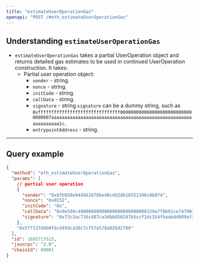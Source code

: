 ```yaml
---
title: "estimateUserOperationGas"
openapi: "POST /#eth_estimateUserOperationGas"
---
```


## Understanding `estimateUserOperationGas`

- `estimateUserOperationGas` takes a partial UserOperation object and returns detailed gas estimates to be used in continued UserOperation construction. It takes:
  - Partial user operation object:
    - `sender` - string.
    - `nonce` - string.
    - `initCode` - string.
    - `callData` - string.
    - `signature` - string.`signature` can be a dummy string, such as `0xfffffffffffffffffffffffffffffff0000000000000000000000000000000007aaaaaaaaaaaaaaaaaaaaaaaaaaaaaaaaaaaaaaaaaaaaaaaaaaaaaaaaaaaaaaa1c`.
    - `entrypointAddress` - string.

***

## Query example

```json JSON
{
  "method": "eth_estimateUserOperationGas",
  "params": [
    // partial user operation
    {
      "sender": "0x8fb859e944561678be40cdd2db16551396c0b074",
      "nonce": "0x0152",
      "initCode": "0x",
      "callData": "0x9e5d4c49000000000000000000000000329a7f8b91ce7479035cb1b5d62ab41845830ce8000000000000000000000000000000000000000000000000000000000000000100000000000000000000000000000000000000000000000000000000000000600000000000000000000000000000000000000000000000000000000000000000",
      "signature": "0x73c3ac716c487ca34bb858247b5ccf1dc354fbaabdd089af3b2ac8e78ba85a4959a2d76250325bd67c11771c31fccda87c33ceec17cc0de912690521bb95ffcb1b"
    },
    "0x5ff137d4b0fdcd49dca30c7cf57e578a026d2789"
  ],
  "id": 1695717515,
  "jsonrpc": "2.0",
  "chainId": 80001
}
```